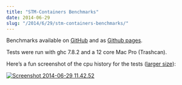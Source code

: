 ```yaml
---
title: "STM-Containers Benchmarks"
date: 2014-06-29
slug: "/2014/6/29/stm-containers-benchmarks/"
---
```



Benchmarks available on [GitHub](https://github.com/ChristopherBiscardi/stm-containers-benchmarks) and as [Github pages](http://christopherbiscardi.github.io/stm-containers-benchmarks/).

Tests were run with ghc 7.8.2 and a 12 core Mac Pro (Trashcan).

Here’s a fun screenshot of the cpu history for the tests ([larger size](http://res.cloudinary.com/diqzbm8lz/image/upload/v1428611512/Screenshot-2014-06-29-11.42.52_woo407.png)):

[![Screenshot 2014-06-29 11.42.52](http://res.cloudinary.com/diqzbm8lz/image/upload/h_300,w_253/v1428611512/Screenshot-2014-06-29-11.42.52_woo407.png)](http://res.cloudinary.com/diqzbm8lz/image/upload/v1428611512/Screenshot-2014-06-29-11.42.52_woo407.png)
